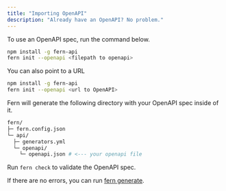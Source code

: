 ```yaml
---
title: "Importing OpenAPI"
description: "Already have an OpenAPI? No problem."
---
```


To use an OpenAPI spec, run the command below.

```bash
npm install -g fern-api
fern init --openapi <filepath to openapi>
```

You can also point to a URL

```bash
npm install -g fern-api
fern init --openapi <url to OpenAPI>

```

Fern will generate the following directory with your OpenAPI spec inside of it.

```bash
fern/
├─ fern.config.json
└─ api/
  ├─ generators.yml
  └─ openapi/
    └─ openapi.json # <--- your openapi file
```

Run `fern check` to validate the OpenAPI spec.

If there are no errors, you can run [fern generate](../compiler/fern-generate).
